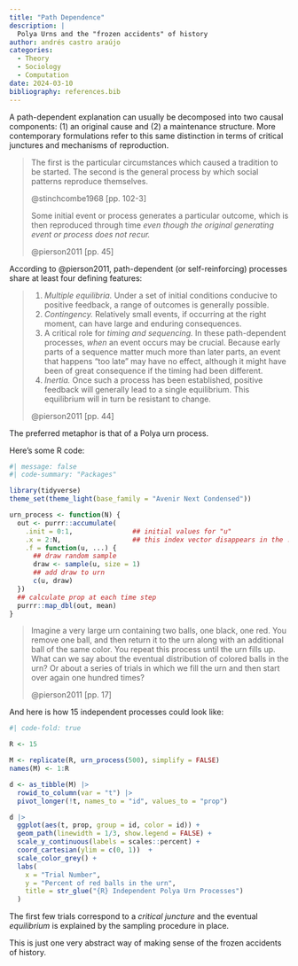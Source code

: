 ```yaml
---
title: "Path Dependence"
description: |
  Polya Urns and the "frozen accidents" of history
author: andrés castro araújo
categories: 
  - Theory
  - Sociology
  - Computation
date: 2024-03-10
bibliography: references.bib
---
```


A path-dependent explanation can usually be decomposed into two causal components: (1) an original cause and (2) a maintenance structure. More contemporary formulations refer to this same distinction in terms of [critical junctures]{.allcaps} and [mechanisms of reproduction]{.allcaps}.

> The first is the particular circumstances which caused a tradition to be started. The second is the general process by which social patterns reproduce themselves.
>
> @stinchcombe1968 [pp. 102-3]
>
> Some initial event or process generates a particular outcome, which is then reproduced through time *even though the original generating event or process does not recur.*
>
> @pierson2011 [pp. 45]

According to @pierson2011, path-dependent (or self-reinforcing) processes share at least four defining features:

> 1.  *Multiple equilibria.* Under a set of initial conditions conducive to positive feedback, a range of outcomes is generally possible.
> 2.  *Contingency.* Relatively small events, if occurring at the right moment, can have large and enduring consequences.
> 3.  A critical role for *timing and sequencing.* In these path-dependent processes, *when* an event occurs may be crucial. Because early parts of a sequence matter much more than later parts, an event that happens “too late” may have no effect, although it might have been of great consequence if the timing had been different.
> 4.  *Inertia.* Once such a process has been established, positive feedback will generally lead to a single equilibrium. This equilibrium will in turn be resistant to change.
>
> @pierson2011 [pp. 44]

The preferred metaphor is that of a [Polya urn process]{.allcaps}.

Here's some R code:

```r
#| message: false
#| code-summary: "Packages"

library(tidyverse)
theme_set(theme_light(base_family = "Avenir Next Condensed"))
```

```r
urn_process <- function(N) {
  out <- purrr::accumulate(
    .init = 0:1,               ## initial values for "u"
    .x = 2:N,                  ## this index vector disappears in the ... argument
    .f = function(u, ...) {
      ## draw random sample
      draw <- sample(u, size = 1)   
      ## add draw to urn
      c(u, draw)                    
  })
  ## calculate prop at each time step
  purrr::map_dbl(out, mean)
}
```

> Imagine a very large urn containing two balls, one black, one red. You remove one ball, and then return it to the urn along with an additional ball of the same color. You repeat this process until the urn fills up. What can we say about the eventual distribution of colored balls in the urn? Or about a series of trials in which we fill the urn and then start over again one hundred times?
>
> @pierson2011 [pp. 17]

And here is how 15 independent processes could look like:

```r
#| code-fold: true

R <- 15

M <- replicate(R, urn_process(500), simplify = FALSE)
names(M) <- 1:R

d <- as_tibble(M) |> 
  rowid_to_column(var = "t") |> 
  pivot_longer(!t, names_to = "id", values_to = "prop")

d |> 
  ggplot(aes(t, prop, group = id, color = id)) + 
  geom_path(linewidth = 1/3, show.legend = FALSE) + 
  scale_y_continuous(labels = scales::percent) + 
  coord_cartesian(ylim = c(0, 1))  +
  scale_color_grey() +
  labs(
    x = "Trial Number", 
    y = "Percent of red balls in the urn", 
    title = str_glue("{R} Independent Polya Urn Processes")
  )
```

The first few trials correspond to a *critical juncture* and the eventual *equilibrium* is explained by the sampling procedure in place.

This is just one very abstract way of making sense of the frozen accidents of history.
